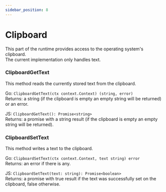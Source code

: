 ```yaml
---
sidebar_position: 8
---
```


# Clipboard

This part of the runtime provides access to the operating system's clipboard.<br/> 
The current implementation only handles text.

### ClipboardGetText

This method reads the currently stored text from the clipboard.

Go: `ClipboardGetText(ctx context.Context) (string, error)`<br/>
Returns: a string (if the clipboard is empty an empty string will be returned) or an error.

JS: `ClipboardGetText(): Promise<string>`<br/>
Returns: a promise with a string result (if the clipboard is empty an empty string will be returned).

### ClipboardSetText

This method writes a text to the clipboard.

Go: `ClipboardSetText(ctx context.Context, text string) error`<br/>
Returns: an error if there is any.

JS: `ClipboardSetText(text: string): Promise<boolean>`<br/>
Returns: a promise with true result if the text was successfully set on the clipboard, false otherwise.
